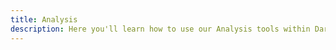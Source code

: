 ```yaml
---
title: Analysis
description: Here you'll learn how to use our Analysis tools within Darwin.
---
```



<Cards>
  <Card
    title="Genetic Variant Detection"
    href="/api-reference"
  />
  <Card
    title="Expression Contract Profiling"
    href="https://www.nextflow.io"
  />
  <Card
    title="Sequence Alignment"
    href="https://snakemake.readthedocs.io/en/stable/"
  />
  <Card
    title="Biochemical Pathway Exploration"
    href="https://docs.python.org/3/"
  />
</Cards>
